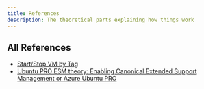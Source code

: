```yaml
---
title: References
description: The theoretical parts explaining how things work
---
```


## All References

- [Start/Stop VM by Tag](/en/reference/azure-runbooks)
- [Ubuntu PRO ESM theory: Enabling Canonical Extended Support Management or Azure Ubuntu PRO](/en/reference/ubuntu-pro-esm-theory)
